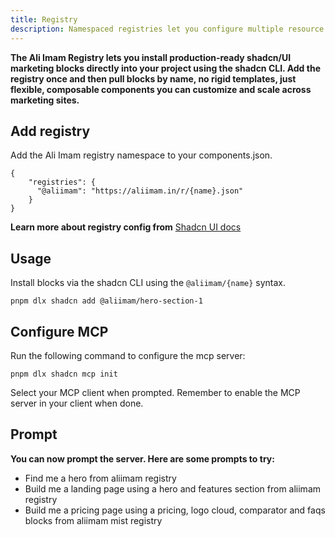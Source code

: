 ```yaml
---
title: Registry
description: Namespaced registries let you configure multiple resource sources in one project. 
---
```


**The Ali Imam Registry lets you install production‑ready shadcn/UI marketing blocks directly into your project using the shadcn CLI. Add the registry once and then pull blocks by name, no rigid templates, just flexible, composable components you can customize and scale across marketing sites.**

## Add registry

Add the Ali Imam registry namespace to your components.json.

```tsx showLineNumbers
{
	"registries": {
	  "@aliimam": "https://aliimam.in/r/{name}.json"
	}
}
```

**Learn more about registry config from** [Shadcn UI docs](https://ui.shadcn.com/docs/registry/namespace) 

## Usage

Install blocks via the shadcn CLI using the `@aliimam/{name}` syntax.

```tsx showLineNumbers
pnpm dlx shadcn add @aliimam/hero-section-1
```

## Configure MCP

Run the following command to configure the mcp server:

```tsx showLineNumbers
pnpm dlx shadcn mcp init
```

Select your MCP client when prompted. Remember to enable the MCP server in your client when done.

## Prompt

**You can now prompt the server. Here are some prompts to try:**

- Find me a hero from aliimam registry
- Build me a landing page using a hero and features section from aliimam registry
- Build me a pricing page using a pricing, logo cloud, comparator and faqs blocks from aliimam mist registry